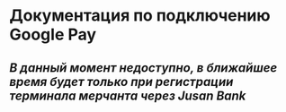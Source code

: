 # Документация по подключению Google Pay

## *В данный момент недоступно, в ближайшее время будет только при регистрации терминала мерчанта через Jusan Bank*

